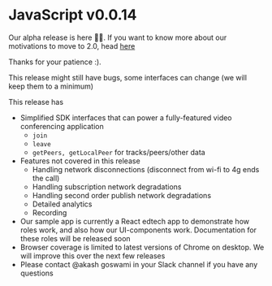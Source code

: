 # JavaScript v0.0.14

Our alpha release is here 🙌🙌. If you want to know more about our motivations to move to 2.0, head [here](../)

Thanks for your patience :\). 

This release might still have bugs, some interfaces can change \(we will keep them to a minimum\)

This release has

* Simplified SDK interfaces that can power a fully-featured video conferencing application 
  * `join`
  * `leave`
  * `getPeers, getLocalPeer` for tracks/peers/other data
* Features not covered in this release
  * Handling network disconnections \(disconnect from wi-fi to 4g ends the call\)
  * Handling subscription network degradations
  * Handling second order publish network degradations
  * Detailed analytics
  * Recording
* Our sample app is currently a React edtech app to demonstrate how roles work, and also how our UI-components work. Documentation for these roles will be released soon
* Browser coverage is limited to latest versions of Chrome on desktop. We will improve this over the next few releases
* Please contact @akash goswami in your Slack channel if you have any questions

